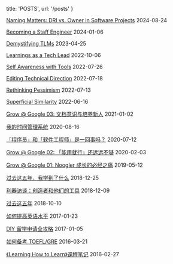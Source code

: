 
  title: 'POSTS',
  url: '/posts'
}


[Naming Matters: DRI vs. Owner in Software Projects](/posts/dri-vs-owner) <time>2024-08-24</time>

[Becoming a Staff Engineer](/posts/staff-eng-learnings-2024) <time>2024-01-06</time>

[Demystifying TLMs](/posts/demystifying-tlm) <time>2023-04-25</time>

[Learnings as a Tech Lead](/posts/tl-learnings-2022) <time>2022-10-06</time>

[Self Awareness with Tools](/posts/self-awareness-with-tools) <time>2022-07-26</time>

[Editing Technical Direction](/posts/edit-tech-direction) <time>2022-07-18</time>

[Rethinking Pessimism](/posts/rethink-pessimism) <time>2022-07-13</time>

[Superficial Similarity](/posts/superficial-similarity) <time>2022-06-16</time>

[Grow @ Google 03: 文档意识与培养新人](/posts/grow-at-google-03) <time>2021-01-02</time>

[我的时间管理系统](/posts/my-time-management-system-2020) <time>2020-08-16</time>

[「程序员」和「软件工程师」是一回事吗？](/posts/programming-vs-software-engineering) <time>2020-07-12</time>

[Grow @ Google 02: 「能用就行」还远远不够](/posts/grow-at-google-02) <time>2020-02-03</time>

[Grow @ Google 01: Noogler 成长的必经之痛](/posts/grow-at-google-01) <time>2019-05-12</time>

[过去这五年，我学到了什么](/posts/five-year-learning-2013-2018) <time>2018-12-25</time>

[利器访谈：创造者和他们的工具](/posts/liqi-interview) <time>2018-12-09</time>

[过去这五年](/posts/five-year-summary-2013-2018) <time>2018-10-10</time>

[如何提高英语水平](/posts/improve-english) <time>2017-01-23</time>

[DIY 留学申请全攻略](/posts/gradapply-diy) <time>2017-01-05</time>

[如何备考 TOEFL/GRE](/posts/toefl-gre-prep) <time>2016-03-21</time>

[《Learning How to Learn》课程笔记](/posts/notes-learning-how-to-learn) <time>2016-02-27</time>